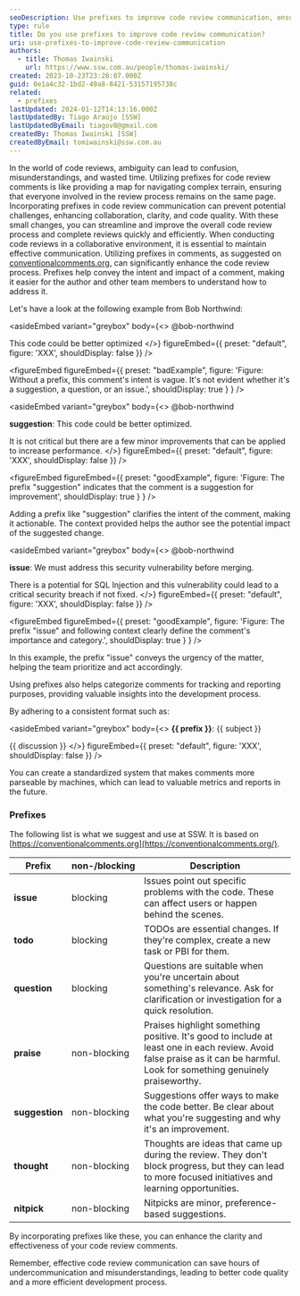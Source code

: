 ```yaml
---
seoDescription: Use prefixes to improve code review communication, ensuring clarity and collaboration among developers, and streamline the overall code review process.
type: rule
title: Do you use prefixes to improve code review communication?
uri: use-prefixes-to-improve-code-review-communication
authors:
  - title: Thomas Iwainski
    url: https://www.ssw.com.au/people/thomas-iwainski/
created: 2023-10-23T23:28:07.000Z
guid: 0e1a4c32-1bd2-49a8-8421-53157195738c
related:
  - prefixes
lastUpdated: 2024-01-12T14:13:16.000Z
lastUpdatedBy: Tiago Araújo [SSW]
lastUpdatedByEmail: tiagov8@gmail.com
createdBy: Thomas Iwainski [SSW]
createdByEmail: tomiwainski@ssw.com.au
---
```


In the world of code reviews, ambiguity can lead to confusion, misunderstandings, and wasted time. Utilizing prefixes for code review comments is like providing a map for navigating complex terrain, ensuring that everyone involved in the review process remains on the same page. Incorporating prefixes in code review communication can prevent potential challenges, enhancing collaboration, clarity, and code quality. With these small changes, you can streamline and improve the overall code review process and complete reviews quickly and efficiently.
When conducting code reviews in a collaborative environment, it is essential to maintain effective communication. Utilizing prefixes in comments, as suggested on [conventionalcomments.org](https://conventionalcomments.org), can significantly enhance the code review process. Prefixes help convey the intent and impact of a comment, making it easier for the author and other team members to understand how to address it.

Let's have a look at the following example from Bob Northwind:

<asideEmbed
  variant="greybox"
  body={<>
    @bob-northwind

This code could be better optimized
  </>}
  figureEmbed={{
    preset: "default",
    figure: 'XXX',
    shouldDisplay: false
  }}
/>

<figureEmbed figureEmbed={{
  preset: "badExample",
  figure: 'Figure: Without a prefix, this comment\'s intent is vague. It\'s not evident whether it\'s a suggestion, a question, or an issue.',
  shouldDisplay: true
} } />


<asideEmbed
  variant="greybox"
  body={<>
    @bob-northwind

**suggestion**: This code could be better optimized.

It is not critical but there are a few minor improvements that can be applied to increase performance.
  </>}
  figureEmbed={{
    preset: "default",
    figure: 'XXX',
    shouldDisplay: false
  }}
/>

<figureEmbed figureEmbed={{
  preset: "goodExample",
  figure: 'Figure: The prefix "suggestion" indicates that the comment is a suggestion for improvement',
  shouldDisplay: true
} } />


Adding a prefix like "suggestion" clarifies the intent of the comment, making it actionable. The context provided helps the author see the potential impact of the suggested change.

<asideEmbed
  variant="greybox"
  body={<>
    @bob-northwind

**issue**: We must address this security vulnerability before merging.

There is a potential for SQL Injection and this vulnerability could lead to a critical security breach if not fixed.
  </>}
  figureEmbed={{
    preset: "default",
    figure: 'XXX',
    shouldDisplay: false
  }}
/>

<figureEmbed figureEmbed={{
  preset: "goodExample",
  figure: 'Figure: The prefix "issue" and following context clearly define the comment\'s importance and category.',
  shouldDisplay: true
} } />


In this example, the prefix "issue" conveys the urgency of the matter, helping the team prioritize and act accordingly.

Using prefixes also helps categorize comments for tracking and reporting purposes, providing valuable insights into the development process.

By adhering to a consistent format such as:

<asideEmbed
  variant="greybox"
  body={<>
    **{{ prefix }}**: {{ subject }}

{{ discussion }}
  </>}
  figureEmbed={{
    preset: "default",
    figure: 'XXX',
    shouldDisplay: false
  }}
/>

You can create a standardized system that makes comments more parseable by machines, which can lead to valuable metrics and reports in the future.

### Prefixes

The following list is what we suggest and use at SSW. It is based on [https://conventionalcomments.org](https://conventionalcomments.org/).

| Prefix         | non-/blocking | Description                                                                                                                                                                 |
| -------------- | ------------- | --------------------------------------------------------------------------------------------------------------------------------------------------------------------------- |
| **issue**      | blocking      | Issues point out specific problems with the code. These can affect users or happen behind the scenes.                                                                       |
| **todo**       | blocking      | TODOs are essential changes. If they're complex, create a new task or PBI for them.                                                                                         |
| **question**   | blocking      | Questions are suitable when you're uncertain about something's relevance. Ask for clarification or investigation for a quick resolution.                                    |
| **praise**     | non-blocking  | Praises highlight something positive. It's good to include at least one in each review. Avoid false praise as it can be harmful. Look for something genuinely praiseworthy. |
| **suggestion** | non-blocking  | Suggestions offer ways to make the code better. Be clear about what you're suggesting and why it's an improvement.                                                          |
| **thought**    | non-blocking  | Thoughts are ideas that came up during the review. They don't block progress, but they can lead to more focused initiatives and learning opportunities.                     |
| **nitpick**    | non-blocking  | Nitpicks are minor, preference-based suggestions.                                                                                                                           |

By incorporating prefixes like these, you can enhance the clarity and effectiveness of your code review comments.

Remember, effective code review communication can save hours of undercommunication and misunderstandings, leading to better code quality and a more efficient development process.
